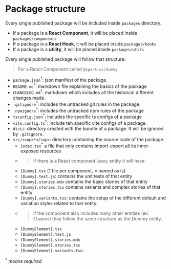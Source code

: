 
<Meta title="Definitions/Package Structure" />

# Package structure

Every single published package will be included inside `packages` directory.

- If a package is a **React Component**, it will be placed inside `packages/components`
- If a package is a **React Hook**, it will be placed inside `packages/hooks`
- If a package is a **utility**, it will be placed inside `packages/utils`

Every single published package will follow that structure:

> For a React Component called `@spark-ui/dummy`
- `package.json`<sup>*</sup>: json manifest of the package.
- `README.md`<sup>*</sup>: markdown file explaining the basics of the package
- `CHANGELOG.md`<sup>*</sup>: markdown which includes all the historical different changes made.
- `.gitignore`<sup>*</sup>: includes the untracked git rules in the package.
- `.npmignore`<sup>*</sup>: includes the untracked npm rules of the package
- `tsconfig.json`<sup>*</sup>: includes the specific ts configs of a package
- `vite.config.ts`<sup>*</sup>: include teh specific vite configs of a package.
- `dist/`: directory created with the bundle of a package. It will be ignored by `.gitignore`.
- `src/<sup>*</sup>`: directory containing the source code of the package.
  - `index.tsx`<sup>*</sup> a file that only contains import-export all its inner-exposed resources
  - > if there is a React component `Dummy` entity it will have:
  - `[Dummy].tsx` (1 file per component, = named as is)
  - `[Dummy].test.js`: contains the unit tests of that entity
  - `[Dummy].stories.mdx` contains the basic stories of that entity
  - `[Dummy].stories.tsx` contains variants and complex stories of that entity
  - `[Dummy].variants.tsx`: contains the setup of the different default and variation styles related to that entity.
  - > if the component also includes many other entities (ex: `Element`) they follow the same structure as the Dummy entity.
  - `[DummyElement].tsx`
  - `[DummyElement].test.js`
  - `[DummyElement].stories.mdx`
  - `[DummyElement].stories.tsx`
  - `[DummyElement].variants.tsx`:

<sup>*</sup> *means required*
